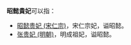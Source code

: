 '''昭懿貴妃'''可以指：

*[[昭懿贵妃_(宋仁宗)|昭懿贵妃 (宋仁宗)]]，宋仁宗妃，谥昭懿。
*[[张贵妃_(明朝)|张贵妃 (明朝)]]，明成祖妃，谥昭懿。

{{Disambiguation|cat=四字封號消歧義}}